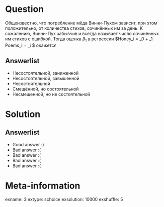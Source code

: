 Question
========
Общеизвестно, что потребление мёда Винни-Пухом зависит, при этом положительно, от количества стихов, сочинённых им за день. К сожалению, Винни-Пух забывчив и всегда называет число сочинённых им стихов с ошибкой. Тогда оценка $\beta_1$ в регрессии $Honey_i = \beta_0 + \beta_1 Poems_i + \varepsilon_i $ окажется



Answerlist
----------
*  Несостоятельной, заниженной
*  Несостоятельной, завышенной
*  Несостоятельной
*  Смещённой, но состоятельной
*  Несмещенной, но не состоятельной

Solution
========

Answerlist
----------
*  Good answer :)
*  Bad answer :(
*  Bad answer :(
*  Bad answer :(
*  Bad answer :(

Meta-information
================
exname: 3
extype: schoice
exsolution: 10000
exshuffle: 5
